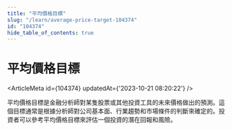 ```yaml
---
title: "平均價格目標"
slug: "/learn/average-price-target-104374"
id: "104374"
hide_table_of_contents: true
---
```



# 平均價格目標

<ArticleMeta id={104374} updatedAt={'2023-10-21 08:20:22'} />
<div className='border-solid border-b border-t-0 my-4 border-[var(--ifm-color-gray-300)]' />

平均價格目標是金融分析師對某隻股票或其他投資工具的未來價格做出的預測。這個目標通常是根據分析師對公司基本面、行業趨勢和市場條件的判斷來確定的。投資者可以參考平均價格目標來評估一個投資的潛在回報和風險。
